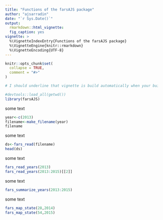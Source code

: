 ```yaml
---
title: "Functions of the farsAJS package"
author: "ajsarradin"
date: "`r Sys.Date()`"
output: 
  rmarkdown::html_vignette:
  fig_caption: yes
vignette: >
  %\VignetteIndexEntry{Functions of the farsAJS package}
  %\VignetteEngine{knitr::rmarkdown}
  %\VignetteEncoding{UTF-8}
---
```


```r
knitr::opts_chunk$set(
  collapse = TRUE,
  comment = "#>"
)
```

```r

# I should underline that vignette is build automatically when your build your package. So, when development are finish, replace in the vignette devtools::load_all by library because your package is loaded before building the vignette when you build a package.

#devtools::load_all(getwd())
library(farsAJS)

```

some text

```r
year<-c(2013)
filename<-make_filename(year)
filename

```

some text

```r
ds<-fars_read(filename)
head(ds)

```

some text

```r
fars_read_years(2013)
fars_read_years(2013:2015)[[2]]

```

some text

```r
fars_summarize_years(2013:2015)

```

some text

```r
fars_map_state(28,2014)
fars_map_state(54,2015)

```


